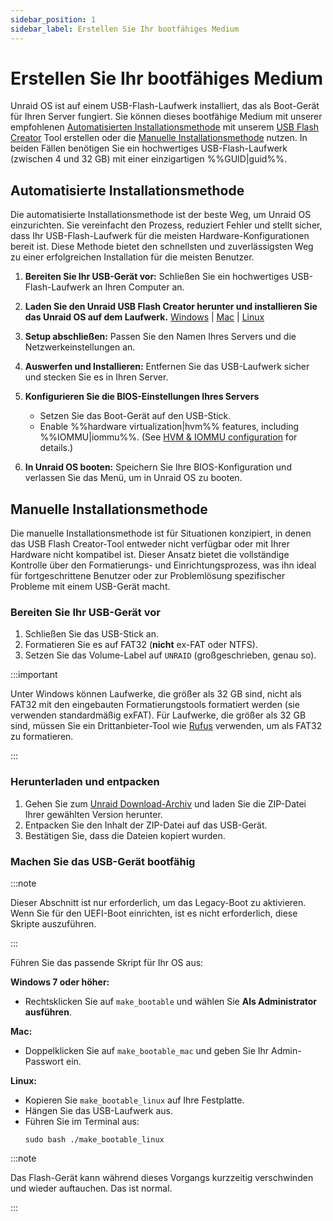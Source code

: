 ```yaml
---
sidebar_position: 1
sidebar_label: Erstellen Sie Ihr bootfähiges Medium
---
```


# Erstellen Sie Ihr bootfähiges Medium

Unraid OS ist auf einem USB-Flash-Laufwerk installiert, das als Boot-Gerät für Ihren Server fungiert. Sie können dieses bootfähige Medium mit unserer empfohlenen [Automatisierten Installationsmethode](./create-your-bootable-media.mdx#automated-install-method) mit unserem [USB Flash Creator](https://unraid.net/download) Tool erstellen oder die [Manuelle Installationsmethode](./create-your-bootable-media.mdx#manual-install-method) nutzen. In beiden Fällen benötigen Sie ein hochwertiges USB-Flash-Laufwerk (zwischen 4 und 32 GB) mit einer einzigartigen %%GUID|guid%%.

## Automatisierte Installationsmethode

Die automatisierte Installationsmethode ist der beste Weg, um Unraid OS einzurichten. Sie vereinfacht den Prozess, reduziert Fehler und stellt sicher, dass Ihr USB-Flash-Laufwerk für die meisten Hardware-Konfigurationen bereit ist. Diese Methode bietet den schnellsten und zuverlässigsten Weg zu einer erfolgreichen Installation für die meisten Benutzer.

1. **Bereiten Sie Ihr USB-Gerät vor:**
   Schließen Sie ein hochwertiges USB-Flash-Laufwerk an Ihren Computer an.

2. **Laden Sie den Unraid USB Flash Creator herunter und installieren Sie das Unraid OS auf dem Laufwerk.**
   [Windows](https://releases.unraid.net/dl/stable/usb-creator.exe) | [Mac](https://releases.unraid.net/dl/stable/usb-creator.dmg) | [Linux](https://releases.unraid.net/dl/stable/usb-creator.deb)

3. **Setup abschließen:**
   Passen Sie den Namen Ihres Servers und die Netzwerkeinstellungen an.

4. **Auswerfen und Installieren:**
   Entfernen Sie das USB-Laufwerk sicher und stecken Sie es in Ihren Server.

5. **Konfigurieren Sie die BIOS-Einstellungen Ihres Servers**
   - Setzen Sie das Boot-Gerät auf den USB-Stick.
   - Enable %%hardware virtualization|hvm%% features, including %%IOMMU|iommu%%.  (See [HVM & IOMMU configuration](../../using-unraid-to/create-virtual-machines/overview-and-system-prep.mdx#hvm--iommu-what-they-enable) for details.)

6. **In Unraid OS booten:**
   Speichern Sie Ihre BIOS-Konfiguration und verlassen Sie das Menü, um in Unraid OS zu booten.

## Manuelle Installationsmethode

Die manuelle Installationsmethode ist für Situationen konzipiert, in denen das USB Flash Creator-Tool entweder nicht verfügbar oder mit Ihrer Hardware nicht kompatibel ist. Dieser Ansatz bietet die vollständige Kontrolle über den Formatierungs- und Einrichtungsprozess, was ihn ideal für fortgeschrittene Benutzer oder zur Problemlösung spezifischer Probleme mit einem USB-Gerät macht.

### Bereiten Sie Ihr USB-Gerät vor

1. Schließen Sie das USB-Stick an.
2. Formatieren Sie es auf FAT32 (**nicht** ex-FAT oder NTFS).
3. Setzen Sie das Volume-Label auf `UNRAID` (großgeschrieben, genau so).

:::important

Unter Windows können Laufwerke, die größer als 32 GB sind, nicht als FAT32 mit den eingebauten Formatierungstools formatiert werden (sie verwenden standardmäßig exFAT). Für Laufwerke, die größer als 32 GB sind, müssen Sie ein Drittanbieter-Tool wie [Rufus](https://rufus.ie/en/) verwenden, um als FAT32 zu formatieren.

:::

### Herunterladen und entpacken

1. Gehen Sie zum [Unraid Download-Archiv](../../download_list.mdx) und laden Sie die ZIP-Datei Ihrer gewählten Version herunter.
2. Entpacken Sie den Inhalt der ZIP-Datei auf das USB-Gerät.
3. Bestätigen Sie, dass die Dateien kopiert wurden.

### Machen Sie das USB-Gerät bootfähig

:::note

Dieser Abschnitt ist nur erforderlich, um das Legacy-Boot zu aktivieren. Wenn Sie für den UEFI-Boot einrichten, ist es nicht erforderlich, diese Skripte auszuführen.

:::

Führen Sie das passende Skript für Ihr OS aus:

**Windows 7 oder höher:**

- Rechtsklicken Sie auf `make_bootable` und wählen Sie **Als Administrator ausführen**.

**Mac:**

- Doppelklicken Sie auf `make_bootable_mac` und geben Sie Ihr Admin-Passwort ein.

**Linux:**

- Kopieren Sie `make_bootable_linux` auf Ihre Festplatte.
- Hängen Sie das USB-Laufwerk aus.
- Führen Sie im Terminal aus:
  ```
  sudo bash ./make_bootable_linux
  ```

:::note

Das Flash-Gerät kann während dieses Vorgangs kurzzeitig verschwinden und wieder auftauchen. Das ist normal.

:::
